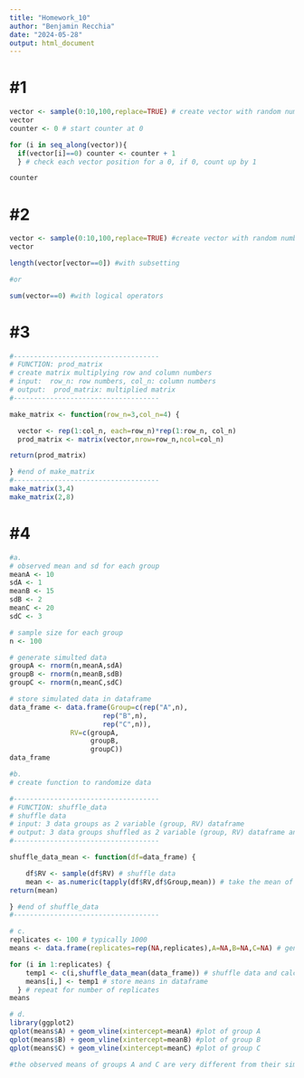 ```yaml
---
title: "Homework_10"
author: "Benjamin Recchia"
date: "2024-05-28"
output: html_document
---
```


# #1
```r

vector <- sample(0:10,100,replace=TRUE) # create vector with random number of 0s
vector
counter <- 0 # start counter at 0

for (i in seq_along(vector)){
  if(vector[i]==0) counter <- counter + 1
  } # check each vector position for a 0, if 0, count up by 1

counter
```

# #2
```r

vector <- sample(0:10,100,replace=TRUE) #create vector with random number of 0s
vector

length(vector[vector==0]) #with subsetting

#or

sum(vector==0) #with logical operators
```

# #3
```r

#------------------------------------
# FUNCTION: prod_matrix
# create matrix multiplying row and column numbers
# input:  row_n: row numbers, col_n: column numbers
# output:  prod_matrix: multiplied matrix
#------------------------------------

make_matrix <- function(row_n=3,col_n=4) {

  vector <- rep(1:col_n, each=row_n)*rep(1:row_n, col_n)
  prod_matrix <- matrix(vector,nrow=row_n,ncol=col_n)

return(prod_matrix)

} #end of make_matrix
#------------------------------------
make_matrix(3,4)
make_matrix(2,8)
```

# #4
```r

#a.
# observed mean and sd for each group
meanA <- 10
sdA <- 1
meanB <- 15
sdB <- 2
meanC <- 20
sdC <- 3

# sample size for each group
n <- 100

# generate simulted data
groupA <- rnorm(n,meanA,sdA)
groupB <- rnorm(n,meanB,sdB)
groupC <- rnorm(n,meanC,sdC)

# store simulated data in dataframe
data_frame <- data.frame(Group=c(rep("A",n),
                       rep("B",n),
                       rep("C",n)),
               RV=c(groupA,
                    groupB,
                    groupC))
data_frame

#b.
# create function to randomize data

#------------------------------------
# FUNCTION: shuffle_data
# shuffle data
# input: 3 data groups as 2 variable (group, RV) dataframe
# output: 3 data groups shuffled as 2 variable (group, RV) dataframe and the mean RV for each group
#------------------------------------

shuffle_data_mean <- function(df=data_frame) {

    df$RV <- sample(df$RV) # shuffle data
    mean <- as.numeric(tapply(df$RV,df$Group,mean)) # take the mean of each (shuffled) group and store as vector
return(mean)

} #end of shuffle_data
#------------------------------------

# c.
replicates <- 100 # typically 1000
means <- data.frame(replicates=rep(NA,replicates),A=NA,B=NA,C=NA) # generate empty dataframe

for (i in 1:replicates) {
    temp1 <- c(i,shuffle_data_mean(data_frame)) # shuffle data and calculate means for each group
    means[i,] <- temp1 # store means in dataframe 
  } # repeat for number of replicates
means

# d.
library(ggplot2)
qplot(means$A) + geom_vline(xintercept=meanA) #plot of group A
qplot(means$B) + geom_vline(xintercept=meanB) #plot of group B
qplot(means$C) + geom_vline(xintercept=meanC) #plot of group C

#the observed means of groups A and C are very different from their simulated means, but the mean of group B is similar to its simulated means. This is because the mean of all three groups' observed means was equal to the observed mean of group B.

```





